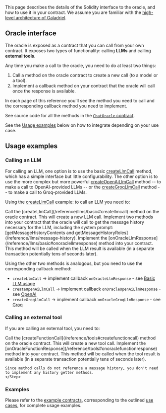 This page describes the details of the Solidity interface to the oracle, and how to use it in your contract. We assume you are familiar with the [high-level architecture of Galadriel](/how-it-works).

## Oracle interface

The oracle is exposed as a contract that you can call from your own contract. It exposes two types of functionality: calling **LLMs** and calling **external tools**.

Any time you make a call to the oracle, you need to do at least two things:

1. Call a method on the oracle contract to create a new call (to a model or a tool).
2. Implement a callback method on your contract that the oracle will call once the response is available.

In each page of this reference you'll see the method you need to call and the corresponding callback method you need to implement.

See source code for all the methods in the [`ChatOracle` contract](https://github.com/galadriel-ai/contracts/blob/main/contracts/contracts/ChatOracle.sol).

See the [Usage examples](#usage) below on how to integrate depending on your use case.


## Usage examples

### Calling an LLM

For calling an LLM, one option is to use the basic [createLlmCall](/reference/llms/basic) method, which has a simple interface but little configurability. The other option is to use the more complex but more powerful [createOpenAiLlmCall](/reference/llms/openai) method -- to make a call to OpenAI-provided LLMs -- or the [createGroqLlmCall](/reference/llms/groq) method -- to make a call to Groq-provided LLMs.


Using the [createLlmCall](/reference/llms/basic) example: to call an LLM you need to:

<Steps>
    <Step>
    Call the [createLlmCall](/reference/llms/basic#createllmcall) method on the oracle contract. This will create a new LLM call.
    </Step>
    <Step>
    Implement two methods into your contract that the oracle will call to get the message history necessary for the LLM, including the system prompt: [getMessageHistoryContents and getMessageHistoryRoles](/reference/llms/message-history).
    </Step>
    <Step>
    Implement the [onOracleLlmResponse](/reference/llms/basic#onoraclellmresponse) method into your contract. This method will be called when the LLM result is available (in a separate transaction potentially tens of seconds later).
    </Step>
</Steps>

Using the other two methods is analogous, but you need to use the corresponding callback method:

* `createLlmCall` -> implement callback `onOracleLlmResponse` - see [Basic LLM usage](/reference/llms/basic)
* `createOpenAiLlmCall` -> implement callback `onOracleOpenAiLlmResponse` - see [OpenAI](/reference/llms/openai)
* `createGroqLlmCall` -> implement callback `onOracleGroqLlmResponse` - see [Groq](/reference/llms/groq)

### Calling an external tool

If you are calling an external tool, you need to:

<Steps>
    <Step>
    Call the [createFunctionCall](/reference/tools#createfunctioncall) method on the oracle contract. This will create a new tool call.
    </Step>
    <Step>
    Implement the [onOracleFunctionResponse](/reference/tools#onoraclefunctionresponse) method into your contract. This method will be called when the tool result is available (in a separate transaction potentially tens of seconds later).

    Since method calls do not reference a message history, you don't need to implement any history getter methods.
    </Step>
</Steps>

### Examples

Please refer to the [example contracts](https://github.com/galadriel-ai/contracts/tree/main/contracts/contracts), corresponding to the outlined [use cases](/use-cases), for complete usage examples.
